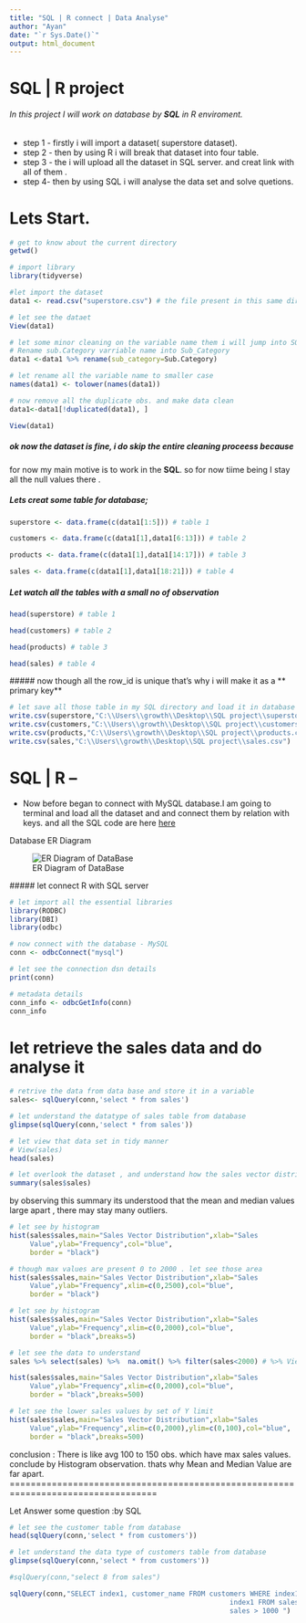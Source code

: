 ---
title: "SQL | R connect | Data Analyse"
author: "Ayan"
date: "`r Sys.Date()`"
output: html_document
---

# SQL \| R project

###### In this project I will work on database by **SQL** in R enviroment.

-   step 1 - firstly i will import a dataset( superstore dataset).
-   step 2 - then by using R i will break that dataset into four table.
-   step 3 - the i will upload all the dataset in SQL server. and creat link with all of them .
-   step 4- then by using SQL i will analyse the data set and solve quetions.

# Lets Start.

```{r}
# get to know about the current directory 
getwd()
```

```{r}
# import library
library(tidyverse)
```

```{r}
#let import the dataset
data1 <- read.csv("superstore.csv") # the file present in this same directory
```

```{r}
# let see the dataet
View(data1)
```

```{r}
# let some minor cleaning on the variable name them i will jump into SQL part
# Rename sub.Category varriable name into Sub_Category
data1 <-data1 %>% rename(sub_category=Sub.Category)
```

```{r}
# let rename all the variable name to smaller case
names(data1) <- tolower(names(data1))
```

```{r}
# now remove all the duplicate obs. and make data clean
data1<-data1[!duplicated(data1), ]
```

```{r}
View(data1)
```

##### ok now the dataset is fine, i do skip the entire cleaning proceess because

for now my main motive is to work in the **SQL**. so for now tiime being I stay all the null values there .

##### Lets creat some table for database;

```{r}
superstore <- data.frame(c(data1[1:5])) # table 1
```

```{r}
customers <- data.frame(c(data1[1],data1[6:13])) # table 2
```

```{r}
products <- data.frame(c(data1[1],data1[14:17])) # table 3
```

```{r}
sales <- data.frame(c(data1[1],data1[18:21])) # table 4
```

##### Let watch all the tables with a small no of observation

```{r}
head(superstore) # table 1
```

```{r}
head(customers) # table 2
```

```{r}
head(products) # table 3
```

```{r}
head(sales) # table 4
```

\##### now though all the row_id is unique that's why i will make it as a \*\* primary key\*\*

```{r}
# let save all those table in my SQL directory and load it in database
write.csv(superstore,"C:\\Users\\growth\\Desktop\\SQL project\\superstore.csv")
write.csv(customers,"C:\\Users\\growth\\Desktop\\SQL project\\customers.csv")
write.csv(products,"C:\\Users\\growth\\Desktop\\SQL project\\products.csv")
write.csv(sales,"C:\\Users\\growth\\Desktop\\SQL project\\sales.csv")
```

# SQL \| R --

-   Now before began to connect with MySQL database.I am going to terminal and load all the dataset and and connect them by relation with keys. and all the SQL code are here [here](https://github.com/ayandey1359/portfolio/blob/main/SQL/Project_3_SQL_R_ExtensionScript.sql)

Database ER Diagram

![ER Diagram of DataBase](ER_diagram.png)

\##### let connect R with SQL server

```{r warning=FALSE}
# let import all the essential libraries
library(RODBC)
library(DBI)
library(odbc)
```

```{r}
# now connect with the database - MySQL
conn <- odbcConnect("mysql")
```

```{r warning=FALSE}
# let see the connection dsn details
print(conn)
```

```{r}
# metadata details
conn_info <- odbcGetInfo(conn)
conn_info
```

# let retrieve the sales data and do analyse it

```{r}
# retrive the data from data base and store it in a variable
sales<- sqlQuery(conn,'select * from sales')

```
```{r}
# let understand the datatype of sales table from database
glimpse(sqlQuery(conn,'select * from sales'))
```
```{r}
# let view that data set in tidy manner
# View(sales)
head(sales)
```

```{r}
# let overlook the dataset , and understand how the sales vector distribute
summary(sales$sales)
```

by observing this summary its understood that the mean and median values large apart , there may stay many outliers.

```{r}
# let see by histogram
hist(sales$sales,main="Sales Vector Distribution",xlab="Sales       
     Value",ylab="Frequency",col="blue",
     border = "black")
```
```{r}
# though max values are present 0 to 2000 . let see those area 
hist(sales$sales,main="Sales Vector Distribution",xlab="Sales       
     Value",ylab="Frequency",xlim=c(0,2500),col="blue",
     border = "black")
```
```{r}
# let see by histogram
hist(sales$sales,main="Sales Vector Distribution",xlab="Sales       
     Value",ylab="Frequency",xlim=c(0,2000),col="blue",
     border = "black",breaks=5)
```
```{r}
# let see the data to understand 
sales %>% select(sales) %>%  na.omit() %>% filter(sales<2000) # %>% View()
```

```{r}
hist(sales$sales,main="Sales Vector Distribution",xlab="Sales       
     Value",ylab="Frequency",xlim=c(0,2000),col="blue",
     border = "black",breaks=500)
```
```{r}
# let see the lower sales values by set of Y limit 
hist(sales$sales,main="Sales Vector Distribution",xlab="Sales       
     Value",ylab="Frequency",xlim=c(0,2000),ylim=c(0,100),col="blue",
     border = "black",breaks=500)
```
conclusion : There is like avg 100 to 150 obs. which have max sales values.
conclude by Histogram observation. thats why Mean and Median Value are far apart.
==================================================================================

Let Answer some question :by SQL

```{r}
# let see the customer table from database
head(sqlQuery(conn,'select * from customers'))
```
```{r}
# let understand the data type of customers table from database
glimpse(sqlQuery(conn,'select * from customers'))
```
```{r}
#sqlQuery(conn,"select 8 from sales")
```


```{r}

sqlQuery(conn,"SELECT index1, customer_name FROM customers WHERE index1 IN (SELECT index1 
                                                      index1 FROM sales WHERE
                                                      sales > 1000 ")
```

